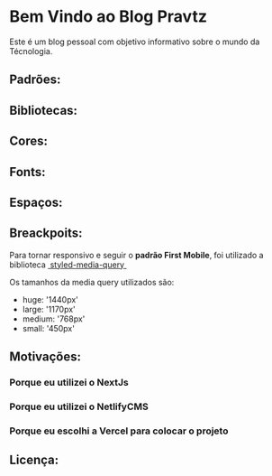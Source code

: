 
<Meta title="Documents/Start" />

# Bem Vindo ao Blog Pravtz

<p>
  Este é um blog pessoal com objetivo informativo sobre o mundo da Técnologia.
</p>

## Padrões:

## Bibliotecas:

## Cores:

## Fonts:

## Espaços:

## Breackpoits:

<p>
  Para tornar responsivo e seguir o <strong>padrão First Mobile</strong>, foi
  utilizado a biblioteca
  <a href="https://www.npmjs.com/package/styled-media-query">
    &nbsp;styled-media-query&nbsp;
  </a>
  <p>Os tamanhos da media query utilizados são:</p>
</p>

- huge: '1440px'
- large: '1170px'
- medium: '768px'
- small: '450px'

## Motivações:

### Porque eu utilizei o NextJs

### Porque eu utilizei o NetlifyCMS

### Porque eu escolhi a Vercel para colocar o projeto

## Licença:

